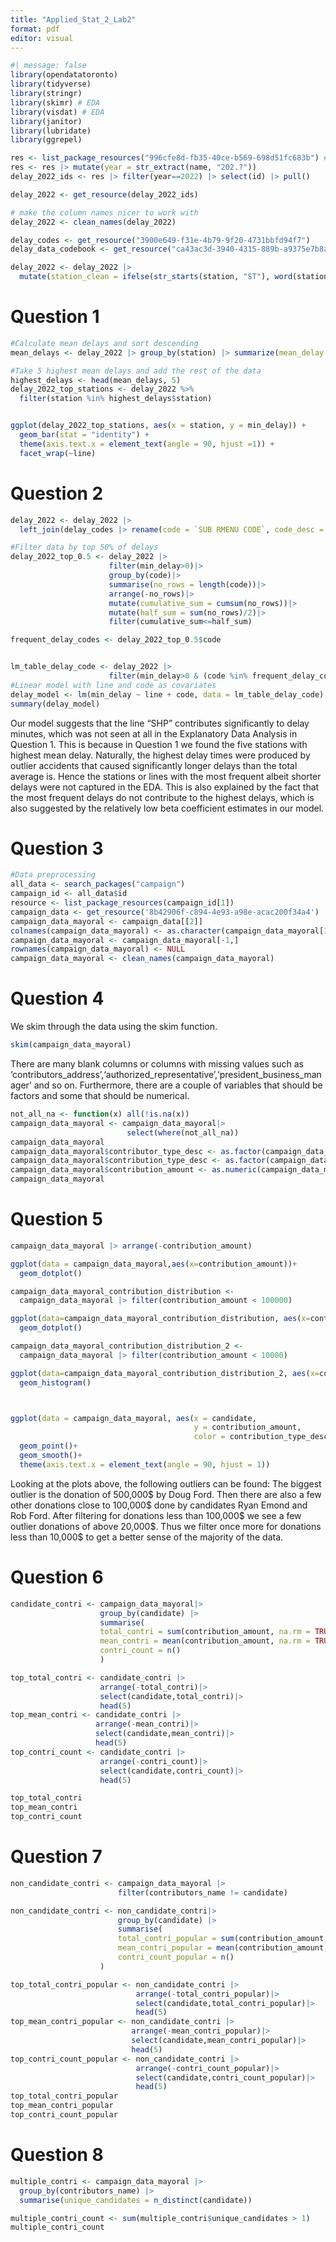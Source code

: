 ```yaml
---
title: "Applied_Stat_2_Lab2"
format: pdf
editor: visual
---
```


```r
#| message: false
library(opendatatoronto)
library(tidyverse)
library(stringr)
library(skimr) # EDA
library(visdat) # EDA
library(janitor)
library(lubridate)
library(ggrepel)
```

```r
res <- list_package_resources("996cfe8d-fb35-40ce-b569-698d51fc683b") # obtained code from searching data frame above
res <- res |> mutate(year = str_extract(name, "202.?"))
delay_2022_ids <- res |> filter(year==2022) |> select(id) |> pull()

delay_2022 <- get_resource(delay_2022_ids)

# make the column names nicer to work with
delay_2022 <- clean_names(delay_2022)
```

```r
delay_codes <- get_resource("3900e649-f31e-4b79-9f20-4731bbfd94f7")
delay_data_codebook <- get_resource("ca43ac3d-3940-4315-889b-a9375e7b8aa4")
```

```r
delay_2022 <- delay_2022 |> 
  mutate(station_clean = ifelse(str_starts(station, "ST"), word(station, 1,2), word(station, 1)))
```

# Question 1 

```r
#Calculate mean delays and sort descending
mean_delays <- delay_2022 |> group_by(station) |> summarize(mean_delay = mean(min_delay), na.rm = TRUE) |> arrange(desc(mean_delay))

#Take 5 highest mean delays and add the rest of the data
highest_delays <- head(mean_delays, 5)
delay_2022_top_stations <- delay_2022 %>%
  filter(station %in% highest_delays$station)


ggplot(delay_2022_top_stations, aes(x = station, y = min_delay)) +
  geom_bar(stat = "identity") +
  theme(axis.text.x = element_text(angle = 90, hjust =1)) +
  facet_wrap(~line)
```

# Question 2

```r
delay_2022 <- delay_2022 |> 
  left_join(delay_codes |> rename(code = `SUB RMENU CODE`, code_desc = `CODE DESCRIPTION...3`) |> select(code, code_desc)) 

#Filter data by top 50% of delays
delay_2022_top_0.5 <- delay_2022 |>
                      filter(min_delay>0)|>
                      group_by(code)|>
                      summarise(no_rows = length(code))|>
                      arrange(-no_rows)|>
                      mutate(cumulative_sum = cumsum(no_rows))|>
                      mutate(half_sum = sum(no_rows)/2)|>
                      filter(cumulative_sum<=half_sum)

frequent_delay_codes <- delay_2022_top_0.5$code


lm_table_delay_code <- delay_2022 |>
                      filter(min_delay>0 & (code %in% frequent_delay_codes))
#Linear model with line and code as covariates
delay_model <- lm(min_delay ~ line + code, data = lm_table_delay_code)
summary(delay_model)
```

Our model suggests that the line "SHP" contributes significantly to delay minutes, which was not seen at all in the Explanatory Data Analysis in Question 1. This is because in Question 1 we found the five stations with highest mean delay. Naturally, the highest delay times were produced by outlier accidents that caused significantly longer delays than the total average is. Hence the stations or lines with the most frequent albeit shorter delays were not captured in the EDA. This is also explained by the fact that the most frequent delays do not contribute to the highest delays, which is also suggested by the relatively low beta coefficient estimates in our model.

# Question 3

```r
#Data preprocessing
all_data <- search_packages("campaign")
campaign_id <- all_data$id
resource <- list_package_resources(campaign_id[1])
campaign_data <- get_resource('8b42906f-c894-4e93-a98e-acac200f34a4')
campaign_data_mayoral <- campaign_data[[2]]
colnames(campaign_data_mayoral) <- as.character(campaign_data_mayoral[1,])
campaign_data_mayoral <- campaign_data_mayoral[-1,]
rownames(campaign_data_mayoral) <- NULL
campaign_data_mayoral <- clean_names(campaign_data_mayoral)

```

# Question 4 

We skim through the data using the skim function.

```r
skim(campaign_data_mayoral)
```

There are many blank columns or columns with missing values such as 'contributors_address','authorized_representative','president_business_manager' and so on. Furthermore, there are a couple of variables that should be factors and some that should be numerical.

```r
not_all_na <- function(x) all(!is.na(x))
campaign_data_mayoral <- campaign_data_mayoral|>
                          select(where(not_all_na))
campaign_data_mayoral
campaign_data_mayoral$contributor_type_desc <- as.factor(campaign_data_mayoral$contributor_type_desc)
campaign_data_mayoral$contribution_type_desc <- as.factor(campaign_data_mayoral$contribution_type_desc)
campaign_data_mayoral$contribution_amount <- as.numeric(campaign_data_mayoral$contribution_amount)
campaign_data_mayoral
```

# Question 5 

```r
campaign_data_mayoral |> arrange(-contribution_amount)

ggplot(data = campaign_data_mayoral,aes(x=contribution_amount))+
  geom_dotplot()

campaign_data_mayoral_contribution_distribution <- 
  campaign_data_mayoral |> filter(contribution_amount < 100000)

ggplot(data=campaign_data_mayoral_contribution_distribution, aes(x=contribution_amount))+
  geom_dotplot()

campaign_data_mayoral_contribution_distribution_2 <- 
  campaign_data_mayoral |> filter(contribution_amount < 10000)

ggplot(data=campaign_data_mayoral_contribution_distribution_2, aes(x=contribution_amount))+
  geom_histogram()



ggplot(data = campaign_data_mayoral, aes(x = candidate,
                                         y = contribution_amount,
                                         color = contribution_type_desc ))+
  geom_point()+
  geom_smooth()+
  theme(axis.text.x = element_text(angle = 90, hjust = 1))
```

Looking at the plots above, the following outliers can be found: The biggest outlier is the donation of 500,000\$ by Doug Ford. Then there are also a few other donations close to 100,000\$ done by candidates Ryan Emond and Rob Ford. After filtering for donations less than 100,000\$ we see a few outlier donations of above 20,000\$. Thus we filter once more for donations less than 10,000\$ to get a better sense of the majority of the data.

# Question 6

```r
candidate_contri <- campaign_data_mayoral|>
                    group_by(candidate) |>
                    summarise(
                    total_contri = sum(contribution_amount, na.rm = TRUE),
                    mean_contri = mean(contribution_amount, na.rm = TRUE),
                    contri_count = n()
                    )

top_total_contri <- candidate_contri |>
                    arrange(-total_contri)|>
                    select(candidate,total_contri)|>
                    head(5)
top_mean_contri <- candidate_contri |>
                   arrange(-mean_contri)|>
                   select(candidate,mean_contri)|>
                   head(5)
top_contri_count <- candidate_contri |>
                    arrange(-contri_count)|>
                    select(candidate,contri_count)|>
                    head(5)

top_total_contri
top_mean_contri
top_contri_count
```

# Question 7

```r
non_candidate_contri <- campaign_data_mayoral |>
                        filter(contributors_name != candidate)

non_candidate_contri <- non_candidate_contri|>
                        group_by(candidate) |>
                        summarise(
                        total_contri_popular = sum(contribution_amount, na.rm = TRUE),
                        mean_contri_popular = mean(contribution_amount, na.rm = TRUE),
                        contri_count_popular = n()
                    )

top_total_contri_popular <- non_candidate_contri |>
                            arrange(-total_contri_popular)|>
                            select(candidate,total_contri_popular)|>
                            head(5)
top_mean_contri_popular <- non_candidate_contri |>
                           arrange(-mean_contri_popular)|>
                           select(candidate,mean_contri_popular)|>
                           head(5)
top_contri_count_popular <- non_candidate_contri |>
                            arrange(-contri_count_popular)|>
                            select(candidate,contri_count_popular)|>
                            head(5)
top_total_contri_popular
top_mean_contri_popular
top_contri_count_popular
```

# Question 8

```r
multiple_contri <- campaign_data_mayoral |>
  group_by(contributors_name) |>
  summarise(unique_candidates = n_distinct(candidate)) 

multiple_contri_count <- sum(multiple_contri$unique_candidates > 1)
multiple_contri_count
```
